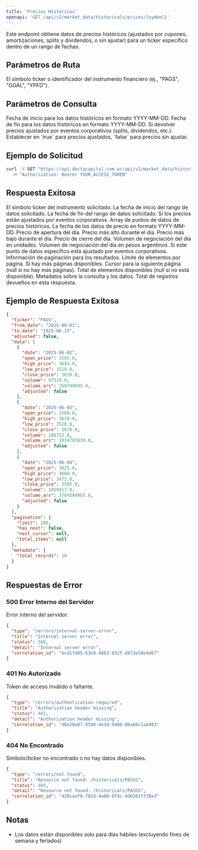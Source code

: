 ```yaml
---
title: 'Precios Históricos'
openapi: 'GET /api/v1/market_data/historicals/prices/{symbol}'
---
```


<Note>
  Este endpoint obtiene datos de precios históricos (ajustados por cupones, amortizaciones, splits y dividendos, o sin ajustar) para un ticker específico dentro de un rango de fechas.
</Note>

## Parámetros de Ruta

<ParamField path="symbol" type="string" required>
  El símbolo ticker o identificador del instrumento financiero (ej., "PAGS", "GGAL", "YPFD").
</ParamField>

## Parámetros de Consulta

<ParamField query="from_date" type="string" required>
  Fecha de inicio para los datos históricos en formato YYYY-MM-DD.
</ParamField>

<ParamField query="to_date" type="string" required>
  Fecha de fin para los datos históricos en formato YYYY-MM-DD.
</ParamField>

<ParamField query="adjusted" type="boolean" required>
  Si devolver precios ajustados por eventos corporativos (splits, dividendos, etc.). Establecer en `true` para precios ajustados, `false` para precios sin ajustar.
</ParamField>

## Ejemplo de Solicitud

```bash
curl -X GET "https://api.doctacapital.com.ar/api/v1/market_data/historicals/prices/PAGS?from_date=2025-06-01&to_date=2025-06-15&adjusted=false" \
  -H "Authorization: Bearer YOUR_ACCESS_TOKEN"
```

## Respuesta Exitosa

<ResponseField name="ticker" type="string">
  El símbolo ticker del instrumento solicitado.
</ResponseField>

<ResponseField name="from_date" type="string">
  La fecha de inicio del rango de datos solicitado.
</ResponseField>

<ResponseField name="to_date" type="string">
  La fecha de fin del rango de datos solicitado.
</ResponseField>

<ResponseField name="adjusted" type="boolean">
  Si los precios están ajustados por eventos corporativos.
</ResponseField>

<ResponseField name="data" type="array">
  Array de puntos de datos de precios históricos.
</ResponseField>

<ResponseField name="data[].date" type="string">
  La fecha de los datos de precio en formato YYYY-MM-DD.
</ResponseField>

<ResponseField name="data[].open_price" type="number">
  Precio de apertura del día.
</ResponseField>

<ResponseField name="data[].high_price" type="number">
  Precio más alto durante el día.
</ResponseField>

<ResponseField name="data[].low_price" type="number">
  Precio más bajo durante el día.
</ResponseField>

<ResponseField name="data[].close_price" type="number">
  Precio de cierre del día.
</ResponseField>

<ResponseField name="data[].volume" type="number">
  Volumen de negociación del día en unidades.
</ResponseField>

<ResponseField name="data[].volume_ars" type="number">
  Volumen de negociación del día en pesos argentinos.
</ResponseField>

<ResponseField name="data[].adjusted" type="boolean">
  Si este punto de datos específico está ajustado por eventos corporativos.
</ResponseField>

<ResponseField name="pagination" type="object">
  Información de paginación para los resultados.
</ResponseField>

<ResponseField name="pagination.limit" type="integer">
  Límite de elementos por página.
</ResponseField>

<ResponseField name="pagination.has_next" type="boolean">
  Si hay más páginas disponibles.
</ResponseField>

<ResponseField name="pagination.next_cursor" type="string">
  Cursor para la siguiente página (null si no hay más páginas).
</ResponseField>

<ResponseField name="pagination.total_items" type="integer">
  Total de elementos disponibles (null si no está disponible).
</ResponseField>

<ResponseField name="metadata" type="object">
  Metadatos sobre la consulta y los datos.
</ResponseField>

<ResponseField name="metadata.total_records" type="integer">
  Total de registros devueltos en esta respuesta.
</ResponseField>

## Ejemplo de Respuesta Exitosa

```json
{
  "ticker": "PAGS",
  "from_date": "2025-06-01",
  "to_date": "2025-06-15",
  "adjusted": false,
  "data": [
    {
      "date": "2025-06-02",
      "open_price": 3585.0,
      "high_price": 3645.0,
      "low_price": 3510.0,
      "close_price": 3630.0,
      "volume": 97529.0,
      "volume_ars": 350740945.0,
      "adjusted": false
    },
    {
      "date": "2025-06-03",
      "open_price": 3560.0,
      "high_price": 3670.0,
      "low_price": 3520.0,
      "close_price": 3670.0,
      "volume": 286752.0,
      "volume_ars": 1034703810.0,
      "adjusted": false
    },
    {
      "date": "2025-06-04",
      "open_price": 3625.0,
      "high_price": 3660.0,
      "low_price": 3475.0,
      "close_price": 3595.0,
      "volume": 1059417.0,
      "volume_ars": 3764594965.0,
      "adjusted": false
    }
  ],
  "pagination": {
    "limit": 200,
    "has_next": false,
    "next_cursor": null,
    "total_items": null
  },
  "metadata": {
    "total_records": 10
  }
}
```

## Respuestas de Error

### 500 Error Interno del Servidor
Error interno del servidor.

```json
{
  "type": "/errors/internal-server-error",
  "title": "Internal server error",
  "status": 500,
  "detail": "Internal server error",
  "correlation_id": "6cd1fd05-63e9-4863-832f-d873e58e9d67"
}
```

### 401 No Autorizado
Token de acceso inválido o faltante.

```json
{
  "type": "/errors/authentication-required",
  "title": "Authorization header missing",
  "status": 401,
  "detail": "Authorization header missing",
  "correlation_id": "d6e20e07-0580-4e2d-9480-00a68c1ae493"
}
```

### 404 No Encontrado
Símbolo/ticker no encontrado o no hay datos disponibles.

```json
{
  "type": "/errors/not-found",
  "title": "Resource not found: /historicals/PASGS",
  "status": 404,
  "detail": "Resource not found: /historicals/PASGS",
  "correlation_id": "438caef0-f014-4a80-874c-4d0261ff28a3"
}
```

## Notas

- Los datos están disponibles solo para días hábiles (excluyendo fines de semana y feriados)
